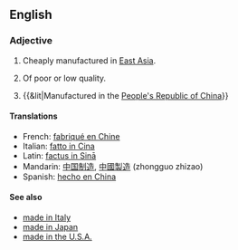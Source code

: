 {{wikipedia}}
==English==

===Adjective===
{{en-adj|pos=[[made]] [[in]] [[China]]|-}}

# {{idiomatic}} Cheaply manufactured in [[East Asia]].
# {{idiomatic}} Of poor or low quality.
# {{&lit|Manufactured in the [[People's Republic of China]]}}

====Translations====
*French: [[fabriqué en Chine]]
*Italian: [[fatto in Cina]]
*Latin: [[factus in Sinā]]
*Mandarin: [[中国制造]], [[中國製造]] (zhongguo zhizao)
*Spanish: [[hecho en China]]

====See also====
* [[made in Italy]]
* [[made in Japan]]
* [[made in the U.S.A.]]